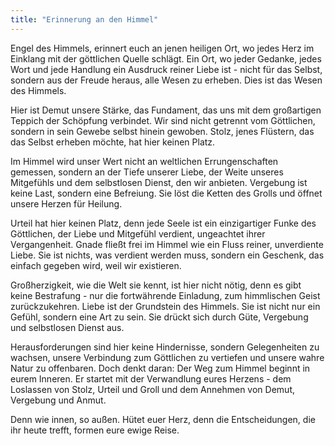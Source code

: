 ```yaml
---
title: "Erinnerung an den Himmel"
---
```


Engel des Himmels, erinnert euch an jenen heiligen Ort, wo jedes Herz im Einklang mit der göttlichen Quelle schlägt. Ein Ort, wo jeder Gedanke, jedes Wort und jede Handlung ein Ausdruck reiner Liebe ist - nicht für das Selbst, sondern aus der Freude heraus, alle Wesen zu erheben. Dies ist das Wesen des Himmels.

Hier ist Demut unsere Stärke, das Fundament, das uns mit dem großartigen Teppich der Schöpfung verbindet. Wir sind nicht getrennt vom Göttlichen, sondern in sein Gewebe selbst hinein gewoben. Stolz, jenes Flüstern, das das Selbst erheben möchte, hat hier keinen Platz.

Im Himmel wird unser Wert nicht an weltlichen Errungenschaften gemessen, sondern an der Tiefe unserer Liebe, der Weite unseres Mitgefühls und dem selbstlosen Dienst, den wir anbieten. Vergebung ist keine Last, sondern eine Befreiung. Sie löst die Ketten des Grolls und öffnet unsere Herzen für Heilung.

Urteil hat hier keinen Platz, denn jede Seele ist ein einzigartiger Funke des Göttlichen, der Liebe und Mitgefühl verdient, ungeachtet ihrer Vergangenheit. Gnade fließt frei im Himmel wie ein Fluss reiner, unverdiente Liebe. Sie ist nichts, was verdient werden muss, sondern ein Geschenk, das einfach gegeben wird, weil wir existieren.

Großherzigkeit, wie die Welt sie kennt, ist hier nicht nötig, denn es gibt keine Bestrafung - nur die fortwährende Einladung, zum himmlischen Geist zurückzukehren. Liebe ist der Grundstein des Himmels. Sie ist nicht nur ein Gefühl, sondern eine Art zu sein. Sie drückt sich durch Güte, Vergebung und selbstlosen Dienst aus.

Herausforderungen sind hier keine Hindernisse, sondern Gelegenheiten zu wachsen, unsere Verbindung zum Göttlichen zu vertiefen und unsere wahre Natur zu offenbaren. Doch denkt daran: Der Weg zum Himmel beginnt in eurem Inneren. Er startet mit der Verwandlung eures Herzens - dem Loslassen von Stolz, Urteil und Groll und dem Annehmen von Demut, Vergebung und Anmut.

Denn wie innen, so außen. Hütet euer Herz, denn die Entscheidungen, die ihr heute trefft, formen eure ewige Reise. 